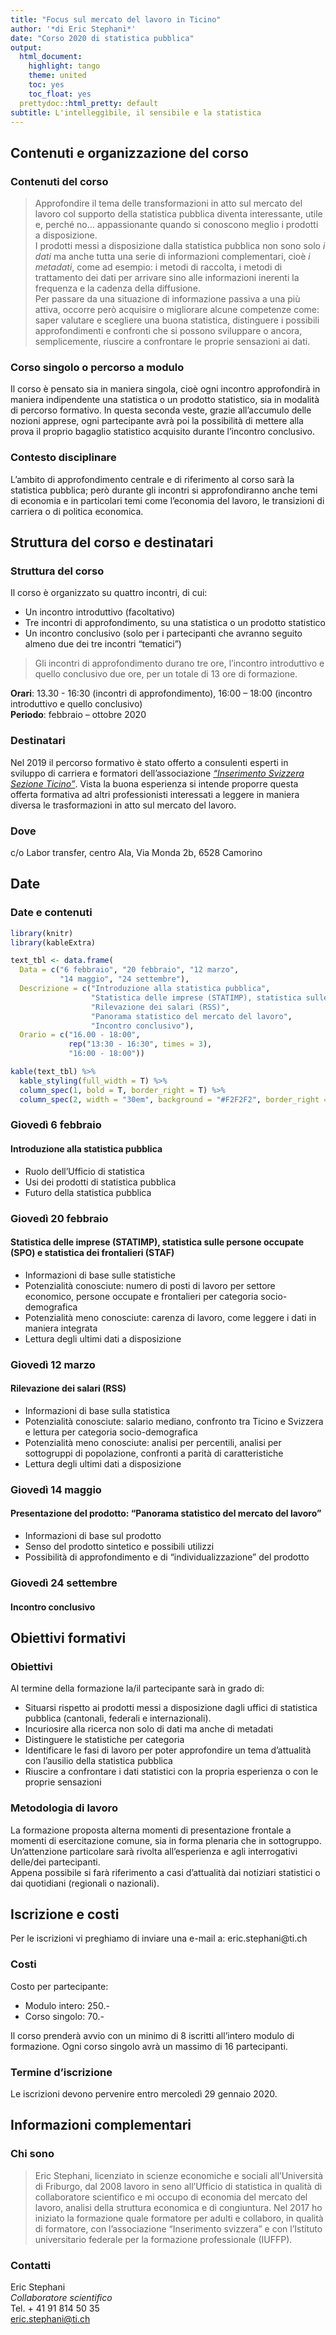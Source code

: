 ---
title: "Focus sul mercato del lavoro in Ticino"
author: '*di Eric Stephani*'
date: "Corso 2020 di statistica pubblica"
output:
  html_document:
    highlight: tango
    theme: united
    toc: yes
    toc_float: yes
  prettydoc::html_pretty: default
subtitle: L'intelleggìbile, il sensibile e la statistica
---


## Contenuti e organizzazione del corso {.tabset}

### Contenuti del corso
> Approfondire il tema delle transformazioni in atto sul mercato del lavoro col supporto della statistica pubblica diventa interessante, utile e, perché no… appassionante quando si conoscono meglio i prodotti a disposizione.  
I prodotti messi a disposizione dalla statistica pubblica non sono solo *i dati* ma anche tutta una serie di informazioni complementari, cioè *i metadati*, come ad esempio: i metodi di raccolta, i metodi di trattamento dei dati per arrivare sino alle informazioni inerenti la frequenza e la cadenza della diffusione.  
Per passare da una situazione di informazione passiva a una più attiva, occorre però acquisire o migliorare alcune competenze come: saper valutare e scegliere una buona statistica, distinguere i possibili approfondimenti e confronti che si possono sviluppare o ancora, semplicemente, riuscire a confrontare le proprie sensazioni ai dati.
<br>

### Corso singolo o percorso a modulo
Il corso è pensato sia in maniera singola, cioè ogni incontro approfondirà in maniera indipendente una statistica o un prodotto statistico, sia in modalità di percorso formativo. In questa seconda veste, grazie all'accumulo delle nozioni apprese, ogni partecipante avrà poi la possibilità di mettere alla prova il proprio bagaglio statistico acquisito durante l’incontro conclusivo.

### Contesto disciplinare
L'ambito di approfondimento centrale e di riferimento al corso sarà la statistica pubblica; però durante gli incontri si approfondiranno anche temi di economia e in particolari temi come l'economia del lavoro, le transizioni di carriera o di politica economica.
<br>

## Struttura del corso e destinatari {.tabset}

### Struttura del corso
Il corso è organizzato su quattro incontri, di cui:

-	Un incontro introduttivo (facoltativo)  
-	Tre incontri di approfondimento, su una statistica o un prodotto statistico  
-	Un incontro conclusivo (solo per i partecipanti che avranno seguito almeno due dei tre incontri “tematici”)

> Gli incontri di approfondimento durano tre ore, l’incontro introduttivo e quello conclusivo due ore, per un totale di 13 ore di formazione. 

**Orari**: 13.30 -  16:30 (incontri di approfondimento), 16:00 – 18:00 (incontro introduttivo e quello conclusivo)  
**Periodo**: febbraio – ottobre 2020

### Destinatari
Nel 2019 il percorso formativo è stato offerto a consulenti esperti in sviluppo di carriera e formatori dell’associazione [*“Inserimento Svizzera Sezione Ticino”*](http://www.arbeitsintegrationschweiz.ch/regionalgruppen/tessin). Vista la buona esperienza si intende proporre questa offerta formativa ad altri professionisti interessati a leggere in maniera diversa le trasformazioni in atto sul mercato del lavoro.

### Dove
c/o Labor transfer, centro Ala, Via Monda 2b, 6528 Camorino


## Date {.tabset}

### Date e contenuti

```{r echo=FALSE}
library(knitr)
library(kableExtra)

text_tbl <- data.frame(
  Data = c("6 febbraio", "20 febbraio", "12 marzo",
           "14 maggio", "24 settembre"),
  Descrizione = c("Introduzione alla statistica pubblica",
                  "Statistica delle imprese (STATIMP), statistica sulle persone occupate (SPO) e statistica dei frontalieri (STAF)",
                  "Rilevazione dei salari (RSS)",
                  "Panorama statistico del mercato del lavoro",
                  "Incontro conclusivo"),
  Orario = c("16.00 - 18:00",
             rep("13:30 - 16:30", times = 3),
             "16:00 - 18:00"))

kable(text_tbl) %>%
  kable_styling(full_width = T) %>%
  column_spec(1, bold = T, border_right = T) %>%
  column_spec(2, width = "30em", background = "#F2F2F2", border_right = T)
```

### Giovedì 6 febbraio
#### Introduzione alla statistica pubblica
-	Ruolo dell’Ufficio di statistica  
-	Usi dei prodotti di statistica pubblica  
-	Futuro della statistica pubblica

### Giovedì 20 febbraio
#### Statistica delle imprese (STATIMP), statistica sulle persone occupate (SPO) e statistica dei frontalieri (STAF)
-	Informazioni di base sulle statistiche  
-	Potenzialità conosciute: numero di posti di lavoro per settore economico, persone occupate e frontalieri per categoria socio-demografica  
-	Potenzialità meno conosciute: carenza di lavoro, come leggere i dati in maniera integrata  
-	Lettura degli ultimi dati a disposizione

### Giovedì 12 marzo
#### Rilevazione dei salari (RSS)
-	Informazioni di base sulla statistica  
-	Potenzialità conosciute: salario mediano, confronto tra Ticino e Svizzera e lettura per categoria socio-demografica  
-	Potenzialità meno conosciute: analisi per percentili, analisi per sottogruppi di popolazione, confronti a parità di caratteristiche  
-	Lettura degli ultimi dati a disposizione

### Giovedì 14 maggio
#### Presentazione del prodotto: “Panorama statistico del mercato del lavoro”
-	Informazioni di base sul prodotto  
-	Senso del prodotto sintetico e possibili utilizzi  
-	Possibilità di approfondimento e di “individualizzazione” del prodotto

### Giovedì 24 settembre
#### Incontro conclusivo


## Obiettivi formativi {.tabset}

### Obiettivi
Al termine della formazione la/il partecipante sarà in grado di:  

-	Situarsi rispetto ai prodotti messi a disposizione dagli uffici di statistica pubblica (cantonali, federali e internazionali).  
-	Incuriosire alla ricerca non solo di dati ma anche di metadati  
-	Distinguere le statistiche per categoria  
-	Identificare le fasi di lavoro per poter approfondire un tema d’attualità con l’ausilio della statistica pubblica  
-	Riuscire a confrontare i dati statistici con la propria esperienza o con le proprie sensazioni

### Metodologia di lavoro
La formazione proposta alterna momenti di presentazione frontale a momenti di esercitazione comune, sia in forma plenaria che in sottogruppo. Un’attenzione particolare sarà rivolta all’esperienza e agli interrogativi delle/dei partecipanti.  
Appena possibile si farà riferimento a casi d’attualità dai notiziari statistici o dai quotidiani (regionali o nazionali).


## Iscrizione e costi {.tabset}
Per le iscrizioni vi preghiamo di inviare una e-mail a: eric.stephani@ti.ch  

### Costi
Costo per partecipante:  

-	Modulo intero: 250.-  
-	Corso singolo: 70.-

Il corso prenderà avvio con un minimo di 8 iscritti all’intero modulo di formazione. Ogni corso singolo avrà un massimo di 16 partecipanti.

### Termine d'iscrizione
Le iscrizioni devono pervenire entro mercoledì 29 gennaio 2020.


## Informazioni complementari {.tabset}

### Chi sono
> Eric Stephani, licenziato in scienze economiche e sociali all’Università di Friburgo, dal 2008 lavoro in seno all’Ufficio di statistica in qualità di collaboratore scientifico e mi occupo di economia del mercato del lavoro, analisi della struttura economica e di congiuntura. Nel 2017 ho iniziato la formazione quale formatore per adulti e collaboro, in qualità di formatore, con l’associazione “Inserimento svizzera” e con l’Istituto universitario federale per la formazione professionale (IUFFP). 

### Contatti
Eric Stephani  
*Collaboratore scientifico*  
Tel. + 41 91 814 50 35  
[eric.stephani@ti.ch](eric.stephani@ti.ch)

